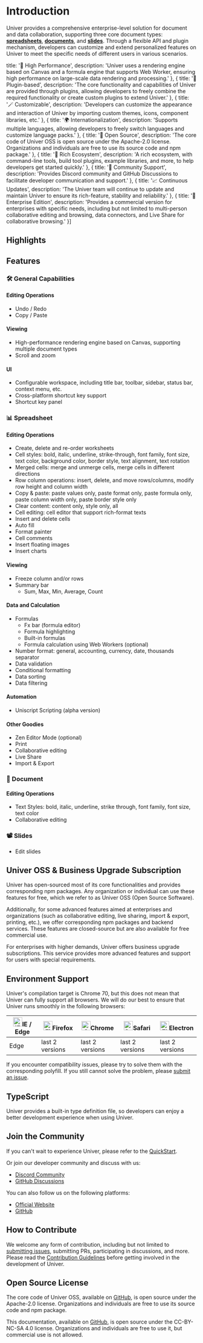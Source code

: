 
# Introduction

<BadgeGroup values={[UniverTypes.GENERAL]} value={UniverTypes.GENERAL} />

Univer provides a comprehensive enterprise-level solution for document and data collaboration, supporting three core document types: [**spreadsheets**](/guides/sheet/introduction), [**documents**](/guides/doc/introduction), and [**slides**](/guides/slide/introduction). Through a flexible API and plugin mechanism, developers can customize and extend personalized features on Univer to meet the specific needs of different users in various scenarios.

  title: '🚀 High Performance',
  description: 'Univer uses a rendering engine based on Canvas and a formula engine that supports Web Worker, ensuring high performance on large-scale data rendering and processing.'
}, {
  title: '🧩 Plugin-based',
  description: 'The core functionality and capabilities of Univer are provided through plugins, allowing developers to freely combine the required functionality or create custom plugins to extend Univer.'
}, {
  title: '🪄 Customizable',
  description: 'Developers can customize the appearance and interaction of Univer by importing custom themes, icons, component libraries, etc.'
}, {
  title: '🌍 Internationalization',
  description: 'Supports multiple languages, allowing developers to freely switch languages and customize language packs.'
}, {
  title: '📖 Open Source',
  description: 'The core code of Univer OSS is open source under the Apache-2.0 license. Organizations and individuals are free to use its source code and npm package.'
}, {
  title: '🌿 Rich Ecosystem',
  description: 'A rich ecosystem, with command-line tools, build tool plugins, example libraries, and more, to help developers get started quickly.'
}, {
  title: '💬 Community Support',
  description: 'Provides Discord community and GitHub Discussions to facilitate developer communication and support.'
}, {
  title: '📈 Continuous Updates',
  description: 'The Univer team will continue to update and maintain Univer to ensure its rich-feature, stability and reliability.'
}, {
  title: '💼 Enterprise Edition',
  description: 'Provides a commercial version for enterprises with specific needs, including but not limited to multi-person collaborative editing and browsing, data connectors, and Live Share for collaborative browsing.'
}]

## Highlights

<FeatureBox features={features} />

## Features

### 🛠 General Capabilities

#### Editing Operations

- Undo / Redo
- Copy / Paste

#### Viewing

- High-performance rendering engine based on Canvas, supporting multiple document types
- Scroll and zoom

#### UI

- Configurable workspace, including title bar, toolbar, sidebar, status bar, context menu, etc.
- Cross-platform shortcut key support
- Shortcut key panel

### 📊 Spreadsheet

#### Editing Operations

- Create, delete and re-order worksheets
- Cell styles: bold, italic, underline, strike-through, font family, font size, text color, background color, border style, text alignment, text rotation
- Merged cells: merge and unmerge cells, merge cells in different directions
- Row column operations: insert, delete, and move rows/columns, modify row height and column width
- Copy & paste: paste values only, paste format only, paste formula only, paste column width only, paste border style only
- Clear content: content only, style only, all
- Cell editing: cell editor that support rich-format texts
- Insert and delete cells
- Auto fill
- Format painter
- Cell comments
- Insert floating images
- Insert charts

#### Viewing

- Freeze column and/or rows
- Summary bar
  - Sum, Max, Min, Average, Count

#### Data and Calculation

- Formulas
  - Fx bar (formula editor)
  - Formula highlighting
  - Built-in formulas
  - Formula calculation using Web Workers (optional)
- Number format: general, accounting, currency, date, thousands separator
- Data validation
- Conditional formatting
- Data sorting
- Data filtering

#### Automation

- Uniscript Scripting (alpha version)

#### Other Goodies

- Zen Editor Mode (optional)
- Print
- Collaborative editing
- Live Share
- Import & Export

### 📝 Document

#### Editing Operations

- Text Styles: bold, italic, underline, strike through, font family, font size, text color
- Collaborative editing

### 📽️ Slides

- Edit slides

## Univer OSS & Business Upgrade Subscription

Univer has open-sourced most of its core functionalities and provides corresponding npm packages. Any organization or individual can use these features for free, which we refer to as Univer OSS (Open Source Software).

Additionally, for some advanced features aimed at enterprises and organizations (such as collaborative editing, live sharing, import & export, printing, etc.), we offer corresponding npm packages and backend services. These features are closed-source but are also available for free commercial use.

For enterprises with higher demands, Univer offers business upgrade subscriptions. This service provides more advanced features and support for users with special requirements.

## Environment Support

Univer's compilation target is Chrome 70, but this does not mean that Univer can fully support all browsers. We will do our best to ensure that Univer runs smoothly in the following browsers:

| [<img className="mx-auto" src="https://raw.githubusercontent.com/alrra/browser-logos/master/src/edge/edge_48x48.png" alt="IE / Edge" width="24px" height="24px" />](http://godban.github.io/browsers-support-badges/)IE / Edge | [<img className="mx-auto" src="https://raw.githubusercontent.com/alrra/browser-logos/master/src/firefox/firefox_48x48.png" alt="Firefox" width="24px" height="24px" />](http://godban.github.io/browsers-support-badges/)Firefox | [<img className="mx-auto" src="https://raw.githubusercontent.com/alrra/browser-logos/master/src/chrome/chrome_48x48.png" alt="Chrome" width="24px" height="24px" />](http://godban.github.io/browsers-support-badges/)Chrome | [<img className="mx-auto" src="https://raw.githubusercontent.com/alrra/browser-logos/master/src/safari/safari_48x48.png" alt="Safari" width="24px" height="24px" />](http://godban.github.io/browsers-support-badges/)Safari | [<img className="mx-auto" src="https://raw.githubusercontent.com/alrra/browser-logos/master/src/electron/electron_48x48.png" alt="Electron" width="24px" height="24px" />](http://godban.github.io/browsers-support-badges/)Electron |
| --------- | --------- | --------- | --------- | --------- |
| Edge| last 2 versions| last 2 versions| last 2 versions| last 2 versions

If you encounter compatibility issues, please try to solve them with the corresponding polyfill. If you still cannot solve the problem, please [submit an issue](https://github.com/dream-num/univer/issues/new/choose).

## TypeScript

Univer provides a built-in type definition file, so developers can enjoy a better development experience when using Univer.

## Join the Community

If you can't wait to experience Univer, please refer to the [QuickStart](/guides/sheet/getting-started/quickstart).

Or join our developer community and discuss with us:

- [Discord Community](https://discord.gg/XPGnMBmpd6)
- [GitHub Discussions](https://github.com/dream-num/univer/discussions)

You can also follow us on the following platforms:

- [Official Website](https://univer.ai)
- [GitHub](https://github.com/dream-num/univer)

## How to Contribute

We welcome any form of contribution, including but not limited to [submitting issues](https://github.com/dream-num/univer/issues/new/choose), submitting PRs, participating in discussions, and more. Please read the [Contribution Guidelines](https://github.com/dream-num/univer/blob/dev/CONTRIBUTING.md) before getting involved in the development of Univer.

## Open Source License

The core code of Univer OSS, available on [GitHub](https://github.com/dream-num/univer), is open source under the Apache-2.0 license. Organizations and individuals are free to use its source code and npm package.

This documentation, available on [GitHub](https://github.com/dream-num/univer.ai), is open source under the CC-BY-NC-SA 4.0 license. Organizations and individuals are free to use it, but commercial use is not allowed.
